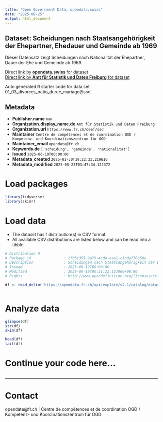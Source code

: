 ```yaml
---
title: "Open Government Data, opendata.swiss"
date: "2025-08-25"
output: html_document
---
```


## Dataset: Scheidungen nach Staatsangehörigkeit der Ehepartner, Ehedauer und Gemeinde ab 1969

Dieser Datensatz zeigt Scheidungen nach Nationalität der Ehepartner, Dauer der Ehe und Gemeinde ab 1969.

[Direct link by **opendata.swiss** for dataset](https://opendata.swiss/de/dataset/scheidungen-nach-staatsangehorigkeit-der-ehepartner-ehedauer-und-gemeinde-ab-1969)<br>
[Direct link by **Amt für Statistik und Daten Freiburg** for dataset](https://opendata.fr.ch/explore/dataset/01_03_divorces_natio_duree_mariage/)

Auto generated R starter code for data set 01_03_divorces_natio_duree_mariage@ssd.

## Metadata

- **Publisher.name** `nan`
- **Organization.display_name.de** `Amt für Statistik und Daten Freiburg`
- **Organization.url** `https://www.fr.ch/deef/ssd`
- **Maintainer** `Centre de compétences et de coordination OGD / Kompetenz- und Koordinationszentrum für OGD`
- **Maintainer_email** `opendata@fr.ch`
- **Keywords.de** `['scheidung', 'gemeinde', 'nationalitat']`
- **Issued** `2025-06-19T00:00:00`
- **Metadata_created** `2025-01-30T19:22:33.219616`
- **Metadata_modified** `2025-08-23T03:47:34.122372`


# Load packages

```r

library(tidyverse)
library(skimr)

```

# Load data

-   The dataset has 1 distribution(s) in CSV format.
-   All available CSV distributions are listed below and can be read into a tibble.

```r

# Distribution 0
# Package_id               : 2f0bc355-9a79-4cda-aaa1-c1cda770c5de
# Description              : Scheidungen nach Staatsangehörigkeit der Ehepartner, Ehedauer und Gemeinde ab 1969 (csv)
# Issued                   : 2025-06-19T00:00:00
# Modified                 : 2025-06-19T06:31:22.153000+00:00
# Rights                   : http://www.opendefinition.org/licenses/cc-by-sa

df <- read_delim('https://opendata.fr.ch/api/explore/v2.1/catalog/datasets/01_03_divorces_natio_duree_mariage/exports/csv?use_labels=true')



```

# Analyze data

```r

glimpse(df)
str(df)
skim(df)

head(df)
tail(df)

```

# Continue your code here...

```r

```

------------------------------------------------------------------------

# Contact

opendata@fr.ch | Centre de compétences et de coordination OGD / Kompetenz- und Koordinationszentrum für OGD
